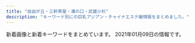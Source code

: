 ```yaml
---
title: "自由が丘・三軒茶屋・溝の口・武蔵小杉"
description: "キーワード別にの巨乳アジアン・チャイナエステ嬢情報をまとめました。"
---
```


新着画像と新着キーワードをまとめています。
2021年01月09日の情報です。

<DmmAffiliateIns />
<KeywordTable
  shops={
    [
    {
        "keywords": {},
        "url": "http://www.es-flower.link/",
        "station": "\u81ea\u7531\u304c\u4e18\u99c5\u5317\u53e3",
        "img_links": [
            "http://www.es-flower.link/sp/img/mizuki1.jpg",
            "http://www.es-flower.link/images/mobile.jpg",
            "http://www.es-flower.link/sp/images/head.png",
            "http://www.es-flower.link/sp/images/sys3.jpg",
            "http://www.es-flower.link/images/5.jpg",
            "http://www.es-flower.link/images/staff_t.jpg",
            "http://www.es-flower.link/sp/images/tel.jpg",
            "http://www.es-flower.link/sp/images/2.jpg",
            "http://www.es-flower.link/images/head.jpg",
            "http://www.es-flower.link/images/sys.png",
            "http://www.es-flower.link/sp/img/nene1.jpg",
            "http://www.es-flower.link/sp/images/rec1.jpg",
            "http://www.es-flower.link/images/4.jpg",
            "http://www.es-flower.link/img/arisa1.jpg",
            "http://www.es-flower.link/images/2.jpg",
            "http://www.es-flower.link/sp/img/arisa1.jpg",
            "http://www.es-flower.link/images/info.jpg",
            "http://www.es-flower.link/sp/images/sisu_t.jpg",
            "http://www.es-flower.link/sp/images/sisu.jpg",
            "http://www.es-flower.link/sp/images/ac1.jpg",
            "http://www.es-flower.link/sp/images/footer.jpg",
            "http://www.es-flower.link/sp/images/1.jpg",
            "http://www.es-flower.link/img/nene1.jpg",
            "http://www.es-flower.link/sp/images/sys2.jpg",
            "http://www.es-flower.link/img/yume1.jpg",
            "http://www.es-flower.link/images/news.jpg",
            "http://www.es-flower.link/img/koyuki1.jpg",
            "http://www.es-flower.link/img/mizuki1.jpg",
            "http://www.es-flower.link/sp/images/staff_t.jpg",
            "http://www.es-flower.link/images/interior_t.jpg",
            "http://www.es-flower.link/sp/images/6.jpg",
            "http://www.es-flower.link/sp/images/5.jpg",
            "http://www.es-flower.link/sp/menu/interior.jpg",
            "http://www.es-flower.link/sp/images/rec2.jpg",
            "http://www.es-flower.link/images/3.jpg",
            "http://www.es-flower.link/sp/img/koyuki1.jpg",
            "http://www.es-flower.link/sp/img/huyumi1.jpg",
            "http://www.es-flower.link/sp/images/top.jpg",
            "http://www.es-flower.link/images/int1.png",
            "http://www.es-flower.link/sp/images/rec3.jpg",
            "http://www.es-flower.link/sp/images/3.jpg",
            "http://www.es-flower.link/sp/images/4.jpg",
            "http://www.es-flower.link/sp/images/int1.jpg",
            "http://www.es-flower.link/images/rec1.png",
            "http://www.es-flower.link/images/rec2.jpg",
            "http://www.es-flower.link/images/int2.png",
            "http://www.es-flower.link/images/sm.jpg",
            "http://www.es-flower.link/images/6.jpg",
            "http://www.es-flower.link/sp/images/sys1.jpg",
            "http://www.es-flower.link/sp/menu/staff.jpg",
            "http://www.es-flower.link/img/huyumi1.jpg",
            "http://www.es-flower.link/sp/images/pc.jpg",
            "http://www.es-flower.link/sp/images/news.jpg",
            "http://www.es-flower.link/sp/menu/top.jpg",
            "http://www.es-flower.link/sp/images/interior_t.jpg",
            "http://www.es-flower.link/images/1.jpg",
            "http://www.es-flower.link/sp/images/time.jpg",
            "http://www.es-flower.link/sp/images/int2.jpg",
            "http://www.es-flower.link/sp/images/newsb.png",
            "http://www.es-flower.link/sp/img/yume1.jpg",
            "http://www.es-flower.link/images/ta.jpg"
        ],
        "name": "\u6625\u306e\u604b"
    },
    {
        "station": "\u99d2\u6ca2\u5927\u5b66\u99c5\u99d2\u6ca2\u516c\u5712\u53e3",
        "name": "\u5b89\u5fc3\u5802",
        "img_links": [
            "http://treat-msg.com/staff/noa/01.jpg",
            "http://treat-msg.com/img/access/road3.jpg",
            "http://treat-msg.com/staff/chinatu/01mb.jpg",
            "http://treat-msg.com/staff/miyo/01mb.jpg",
            "http://treat-msg.com/staff/kaori/01.jpg",
            "http://treat-msg.com/staff/kaori/01mb.jpg",
            "http://treat-msg.com/staff/riri/01mb.jpg",
            "http://treat-msg.com/img/mainft.jpg",
            "http://treat-msg.com/staff/saki/01.jpg",
            "http://treat-msg.com/staff/riri/01.jpg",
            "http://treat-msg.com/img/access/road4.jpg",
            "http://treat-msg.com/img/ttl_staff.jpg",
            "http://treat-msg.com/img/foot.png",
            "http://treat-msg.com/staff/rumi/01.jpg",
            "http://treat-msg.com/pic/corona.jpg",
            "http://treat-msg.com/img/shop/msg.png",
            "http://treat-msg.com/staff/noa/01mb.jpg",
            "http://treat-msg.com/staff/chinatu/01.jpg",
            "http://treat-msg.com/img/access/roaddm.png",
            "http://treat-msg.com/staff/mei/01.jpg",
            "http://treat-msg.com/img/access/road5.jpg",
            "http://treat-msg.com/staff/miyo/01.jpg",
            "http://treat-msg.com/staff/saki/01mb.jpg",
            "http://treat-msg.com/staff/mei/01mb.jpg",
            "http://treat-msg.com/img/access/road1.jpg",
            "http://treat-msg.com/img/access/road6.jpg",
            "http://treat-msg.com/img/head.png",
            "http://treat-msg.com/img/access/road2.jpg",
            "http://treat-msg.com/img/mainhd.jpg",
            "http://treat-msg.com/staff/rumi/01mb.jpg"
        ],
        "keywords": {},
        "url": "http://treat-msg.com/"
    },
    {
        "station": "\u81ea\u7531\u304c\u4e18\u99c5\u5357\u53e3",
        "url": "http://ms-rlx.com/",
        "name": "\u697d\u697d\u5c4b",
        "img_links": [
            "http://ms-rlx.com/img/ttl_rec.png",
            "http://ms-rlx.com/img/ttl_concept.png",
            "http://ms-rlx.com/staff/ringo/01.jpg",
            "http://ms-rlx.com/img/access/road01.jpg",
            "http://ms-rlx.com/i/files/homeimg.jpg",
            "http://ms-rlx.com/staff/milk/01.jpg",
            "http://ms-rlx.com/img/youtube.jpg",
            "http://ms-rlx.com/img/msgbtn.png",
            "http://ms-rlx.com/img/att.png",
            "http://ms-rlx.com/staff/momo/01mb.jpg",
            "http://ms-rlx.com/staff/momo/01.jpg",
            "http://ms-rlx.com/staff/ruri/01mb.jpg",
            "http://ms-rlx.com/staff/sachan/01mb.jpg",
            "http://ms-rlx.com/pic/head.png",
            "http://ms-rlx.com/img/access/road02.jpg",
            "http://ms-rlx.com/img/ttl_staff.png",
            "http://ms-rlx.com/img/access/road03.jpg",
            "http://ms-rlx.com/img/ttl_mobile.png",
            "http://ms-rlx.com/staff/sachan/01.jpg",
            "http://ms-rlx.com/staff/milk/01mb.jpg",
            "http://ms-rlx.com/staff/ringo/01mb.jpg",
            "http://ms-rlx.com/staff/ruri/01.jpg",
            "http://ms-rlx.com/img/ttl_tnew.png"
        ],
        "keywords": {
            "C": 14
        }
    },
    {
        "keywords": {},
        "url": "http://yourroom.net/",
        "img_links": [
            "http://yourroom.net/photo/yui1.jpg",
            "http://yourroom.net/photo/mini-yui1.jpg",
            "http://yourroom.net/photo/yuki1.jpg",
            "http://yourroom.net/photo/mini-yuki2.jpg",
            "http://yourroom.net/photo/mini-maho1.jpg",
            "http://yourroom.net/images/1s.jpg",
            "http://yourroom.net/photo/mini-yui2.jpg",
            "http://yourroom.net/photo/mini-yuki1.jpg",
            "http://yourroom.net/images/saikai.png",
            "http://yourroom.net/photo/maho1.jpg",
            "http://yourroom.net/images/1.jpg"
        ],
        "name": "\u30b9\u30de\u30a4\u30eb",
        "station": "\u7b49\u3005\u529b\u99c5"
    },
    {
        "keywords": {
            "86": 8,
            "D": 32,
            "87": 8,
            "E": 8,
            "88": 8,
            "85": 8,
            "91": 8
        },
        "station": "\u4e09\u8ed2\u8336\u5c4b\u99c5\u5357\u53e3A",
        "img_links": [
            "http://www.spa.maesjp.com/files/001.jpg",
            "http://www.spa.maesjp.com/images/slider-img002.jpg",
            "http://www.spa.maesjp.com/images/m3.jpg",
            "http://www.spa.maesjp.com/files/005.jpg",
            "http://www.spa.maesjp.com/images/s_message.png",
            "http://www.spa.maesjp.com/files/002.jpg",
            "http://www.spa.maesjp.com/images/slider-img001.jpg",
            "http://www.spa.maesjp.com/images/s_pickup.png",
            "http://www.spa.maesjp.com/images/s_news.png",
            "http://www.spa.maesjp.com/images/m2.jpg",
            "http://www.spa.maesjp.com/images/m1.jpg",
            "http://www.spa.maesjp.com/images/m4.jpg",
            "http://www.spa.maesjp.com/images/m6.jpg",
            "http://www.spa.maesjp.com/files/004.jpg",
            "http://www.spa.maesjp.com/images/s_top_therapist.png",
            "http://www.spa.maesjp.com/files/003.jpg"
        ],
        "name": "\u53f0\u6e7eSpa",
        "url": "http://www.spa.maesjp.com/"
    },
    {
        "url": "http://b-berry.work/",
        "img_links": [
            "http://b-berry.work/images/ac2.jpg",
            "http://b-berry.work/images/s1.png",
            "http://b-berry.work/images/staff_t.jpg",
            "http://b-berry.work/staff/maya.jpg",
            "http://b-berry.work/images/sys.jpg",
            "http://b-berry.work/images/news.jpg",
            "http://b-berry.work/img/yuri1.jpg",
            "http://b-berry.work/images/head.jpg",
            "http://b-berry.work/images/1.jpg",
            "http://b-berry.work/images/int2.jpg",
            "http://b-berry.work/images/2.jpg",
            "http://b-berry.work/staff/mona.jpg",
            "http://b-berry.work/images/tg.jpg",
            "http://b-berry.work/images/interior_t.jpg",
            "http://b-berry.work/img/maya1.jpg",
            "http://b-berry.work/staff/yuri.jpg",
            "http://b-berry.work/images/ac1.jpg",
            "http://b-berry.work/images/int1.jpg",
            "http://b-berry.work/images/3.jpg",
            "http://b-berry.work/images/rec2.jpg",
            "http://b-berry.work/images/rec1.jpg",
            "http://b-berry.work/img/mona1.jpg"
        ],
        "name": "\u30d6\u30eb\u30fc\u30d9\u30ea\u30fc",
        "keywords": {},
        "station": "\u81ea\u7531\u304c\u4e18\u99c5\u5317\u53e3"
    },
    {
        "url": "http://www.hanaikada.masg.info/",
        "station": "\u4e8c\u5b50\u7389\u5ddd\u99c5\u897f\u53e3",
        "keywords": {
            "\u80f8": 1,
            "\u30bb\u30af\u30b7\u30fc": 1
        },
        "name": "\u82b1\u7b4f -\u306f\u306a\u3044\u304b\u3060-",
        "img_links": [
            "http://www.hanaikada.masg.info/files/005.jpg",
            "http://www.hanaikada.masg.info/images/nav-001.png",
            "http://www.hanaikada.masg.info/files/001.jpg",
            "http://www.hanaikada.masg.info/photo_news/upimg/196915fd72c6a20b48_0.jpg",
            "http://www.hanaikada.masg.info/photo_news/upimg/108215f82f974a7fed_2.jpg",
            "http://www.hanaikada.masg.info/images/nav-006.png",
            "http://www.hanaikada.masg.info/images/nav-005.png",
            "http://www.hanaikada.masg.info/files/004.jpg",
            "http://www.hanaikada.masg.info/files/002.jpg",
            "http://www.hanaikada.masg.info/photo_news/upimg/919615fe051ff3aebe_0.jpg",
            "http://www.hanaikada.masg.info/files/008.jpg",
            "http://www.hanaikada.masg.info/photo_news/upimg/795065ff41f22a3d42_0.jpg",
            "http://www.hanaikada.masg.info/files/003.jpg",
            "http://www.hanaikada.masg.info/files/007.jpg",
            "http://www.hanaikada.masg.info/images/osusume01.png",
            "http://www.hanaikada.masg.info/photo_news/upimg/108215f82f974a7fed_1.jpg",
            "http://www.hanaikada.masg.info/images/top02-left.png",
            "http://www.hanaikada.masg.info/images/tel.png",
            "http://www.hanaikada.masg.info/photo_news/upimg/108215f82f974a7fed_0.jpg",
            "http://www.hanaikada.masg.info/images/top003.png",
            "http://www.hanaikada.masg.info/images/nav-004.png",
            "http://www.hanaikada.masg.info/images/nav-003.png",
            "http://www.hanaikada.masg.info/images/nav-002.png",
            "http://www.hanaikada.masg.info/images/top01.png"
        ]
    },
    {
        "url": "http://www.wqiowaz.site/",
        "station": "\u7528\u8cc0\u99c5\u6771\u53e3",
        "name": "Sweet",
        "keywords": {
            "94": 4,
            "F": 4,
            "86": 1,
            "D": 3,
            "84": 2
        },
        "img_links": [
            "http://www.wqiowaz.site/uploads/200630/1-200630094H5294.jpg",
            "http://www.wqiowaz.site/uploads/200914/1-200914164443K1.jpg",
            "http://www.wqiowaz.site/uploads/201008/1-20100Q55403531.jpg",
            "http://www.wqiowaz.site/uploads/200630/1-200630094K4325.jpg",
            "http://www.wqiowaz.site/uploads/201008/1-20100Q55522V7.jpg",
            "http://www.wqiowaz.site/uploads/201008/1-20100Q5541T55.jpg",
            "http://www.wqiowaz.site/uploads/200629/1-200629103204442.jpg",
            "http://www.wqiowaz.site/uploads/200914/1-20091416442NT.jpg",
            "http://www.wqiowaz.site/picture/m-top003.jpg",
            "http://www.wqiowaz.site/picture/m-top004.jpg",
            "http://www.wqiowaz.site/picture/m-head01.jpg",
            "http://www.wqiowaz.site/uploads/201008/1-20100Q5550EL.jpg",
            "http://www.wqiowaz.site/uploads/200629/1-200629103142X4.jpg",
            "http://www.wqiowaz.site/picture/foot01.jpg",
            "http://www.wqiowaz.site/picture/call.png",
            "http://www.wqiowaz.site/picture/cam-01.jpg",
            "http://www.wqiowaz.site/uploads/200629/1-200629103104120.jpg"
        ]
    },
    {
        "keywords": {
            "D": 3,
            "86": 2,
            "87": 1,
            "C": 2,
            "85": 2
        },
        "name": "\u30d6\u30ea\u30ea\u30a2\u30f3\u30b9",
        "img_links": [
            "http://www.brilliance.mesthe.com/images/zi_staff.png",
            "http://www.brilliance.mesthe.com/images/s2.jpg",
            "http://www.brilliance.mesthe.com/images/infotiao1.jpg",
            "http://www.brilliance.mesthe.com/images/shop/shop02.jpg",
            "http://www.brilliance.mesthe.com/files/002-02.jpg",
            "http://www.brilliance.mesthe.com/files/003.jpg",
            "http://www.brilliance.mesthe.com/images/tel.png",
            "http://www.brilliance.mesthe.com/images/new3.png",
            "http://www.brilliance.mesthe.com/images/main_top.png",
            "http://www.brilliance.mesthe.com/files/004.jpg",
            "http://www.brilliance.mesthe.com/files/004-02.jpg",
            "http://www.brilliance.mesthe.com/images/shop/shop03.jpg",
            "http://www.brilliance.mesthe.com/images/shop/shop01.jpg",
            "http://www.brilliance.mesthe.com/images/pick.png",
            "http://www.brilliance.mesthe.com/files/005-02.jpg",
            "http://www.brilliance.mesthe.com/files/002-03.jpg",
            "http://www.brilliance.mesthe.com/files/003-02.jpg",
            "http://www.brilliance.mesthe.com/files/001.jpg",
            "http://www.brilliance.mesthe.com/images/xian.png",
            "http://www.brilliance.mesthe.com/files/005-03.jpg",
            "http://www.brilliance.mesthe.com/files/002.jpg",
            "http://www.brilliance.mesthe.com/images/shop/shop04.jpg",
            "http://www.brilliance.mesthe.com/files/001-02.jpg",
            "http://www.brilliance.mesthe.com/images/s1.jpg",
            "http://www.brilliance.mesthe.com/images/maga.jpg",
            "http://www.brilliance.mesthe.com/images/zi_massage.png",
            "http://www.brilliance.mesthe.com/files/004-03.jpg",
            "http://www.brilliance.mesthe.com/files/003-03.jpg",
            "http://www.brilliance.mesthe.com/images/s3.jpg",
            "http://www.brilliance.mesthe.com/images/service.png",
            "http://www.brilliance.mesthe.com/files/005.jpg",
            "http://www.brilliance.mesthe.com/images/new1.png",
            "http://www.brilliance.mesthe.com/files/001-03.jpg",
            "http://www.brilliance.mesthe.com/images/main_bottom.png"
        ],
        "url": "http://www.brilliance.mesthe.com/",
        "station": "\u4e09\u8ed2\u8336\u5c4b\u99c5\u4e16\u7530\u8c37\u901a\u308a\u53e3"
    },
    {
        "url": "http://www.sakura.esraku.com/",
        "name": "\u685c",
        "img_links": [
            "http://www.sakura.esraku.com/files/009.jpg",
            "http://www.sakura.esraku.com/files/002.jpg",
            "http://www.sakura.esraku.com/files/008.jpg",
            "http://www.sakura.esraku.com/images/mobile.jpg",
            "http://www.sakura.esraku.com/photo_news/upimg/921745f718627cc259_0.jpg",
            "http://www.sakura.esraku.com/photo_news/upimg/282545f76dfd1996d7_0.jpg",
            "http://www.sakura.esraku.com/files/007.jpg",
            "http://www.sakura.esraku.com/files/004.jpg",
            "http://www.sakura.esraku.com/files/001.jpg",
            "http://www.sakura.esraku.com/images/s_staff.jpg",
            "http://www.sakura.esraku.com/photo_news/upimg/192295fbde78dddd71_0.jpg",
            "http://www.sakura.esraku.com/files/003.jpg",
            "http://www.sakura.esraku.com/photo_news/upimg/221315f853e86bfad8_0.jpg",
            "http://www.sakura.esraku.com/photo_news/upimg/508775f63081046140_0.jpg",
            "http://www.sakura.esraku.com/images/lineyoyaku.jpg",
            "http://www.sakura.esraku.com/images/top.png",
            "http://www.sakura.esraku.com/files/005.jpg",
            "http://www.sakura.esraku.com/images/s_link.jpg",
            "http://www.sakura.esraku.com/files/006.jpg"
        ],
        "station": "\u90fd\u7acb\u5927\u5b66\u99c5",
        "keywords": {
            "87": 12,
            "D": 14,
            "C": 21,
            "\u30bb\u30af\u30b7\u30fc": 1
        }
    },
    {
        "name": "\u60a0",
        "keywords": {},
        "station": "\u5b66\u82b8\u5927\u5b66\u99c5\u6771\u53e3",
        "url": "http://in-esthe.com/you/",
        "img_links": [
            "http://in-esthe.com/you/images/p-10.jpg",
            "http://in-esthe.com/you/images/r-1.jpg",
            "http://in-esthe.com/you/images/mo.png",
            "http://in-esthe.com/you/images/botton.jpg",
            "http://in-esthe.com/you/images/r-2.jpg",
            "http://in-esthe.com/you/images/p-0.jpg",
            "http://in-esthe.com/you/images/p-3.jpg",
            "http://in-esthe.com/you/images/p-5.jpg",
            "http://in-esthe.com/you/images/p-4.jpg",
            "http://in-esthe.com/you/images/p-7.jpg",
            "http://in-esthe.com/you/images/p-8.jpg",
            "http://in-esthe.com/you/images/fla.jpg",
            "http://in-esthe.com/you/images/p-9.jpg",
            "http://in-esthe.com/you/images/p-11.jpg",
            "http://cdn.dino-es.com/images/logo/468x60DinoEs.png"
        ]
    },
    {
        "keywords": {
            "E": 2,
            "D": 4,
            "C": 4
        },
        "url": "http://clair.work/",
        "name": "Clair \uff5e\u30af\u30ec\u30fc\u30eb\uff5e",
        "station": "\u5b66\u82b8\u5927\u5b66\u99c5\u897f\u53e3",
        "img_links": [
            "http://clair.work/staff/mayu1.jpg",
            "http://clair.work/images/recruit/req_03.jpg",
            "http://clair.work/images/recruit/point_04.png",
            "http://clair.work/images/recruit/point_06.png",
            "http://clair.work/images/mainvisual_01_s.jpg",
            "http://clair.work/images/icon_ranking_03.png",
            "http://clair.work/images/icon_ranking_02.png",
            "http://clair.work/images/mainvisual_02.jpg",
            "http://clair.work/images/recruit/point_07.png",
            "http://clair.work/images/recruit/point_05.png",
            "http://clair.work/images/icon_new.png",
            "http://clair.work/staff/kasumi1.jpg",
            "http://clair.work/images/recruit/sp_mainvisual.jpg",
            "http://clair.work/images/recruit/point_03.png",
            "http://clair.work/images/mainvisual_02_s.jpg",
            "http://clair.work/images/head_therapist.jpg",
            "http://clair.work/images/sw_home.png",
            "http://clair.work/staff/yua1.jpg",
            "http://clair.work/images/icon_ranking_05.png",
            "http://clair.work/images/sw_tel.png",
            "http://clair.work/images/recruit/nagare_05.png",
            "http://clair.work/images/recruit/nagare_07.png",
            "http://clair.work/images/trigger.jpg",
            "http://clair.work/images/recruit/nagare_06.png",
            "http://clair.work/images/recruit/nagare_02.jpg",
            "http://clair.work/images/icon_ranking_01.png",
            "http://clair.work/images/head_interior.jpg",
            "http://clair.work/staff/humi2.jpg",
            "http://clair.work/images/recruit/point_09.png",
            "http://clair.work/images/recruit/message_03.png",
            "http://clair.work/images/mainvisual_01.jpg",
            "http://clair.work/staff/ayaka1.jpg",
            "http://clair.work/images/recruit/point_08.png",
            "http://clair.work/images/recruit/nagare_03.jpg",
            "http://clair.work/images/recruit/nagare_01.jpg",
            "http://clair.work/images/no_image.jpg",
            "http://clair.work/staff/humi1.jpg",
            "http://clair.work/images/icon_ranking_04.png"
        ]
    },
    {
        "keywords": {
            "E": 12,
            "D": 30
        },
        "img_links": [
            "https://fy.uouono.com/wp-content/themes/este/img/top-img01b.png",
            "https://fy.uouono.com/wp-content/themes/este/img/1.jpg",
            "https://fy.uouono.com/wp-content/uploads/2019/06/oijhg9876rforyou.jpg",
            "https://fy.uouono.com/wp-content/uploads/2019/12/00harumo.jpg",
            "https://fy.uouono.com/wp-content/uploads/2020/12/1foryou.jpg",
            "https://fy.uouono.com/wp-content/uploads/2020/01/diouygforyou.jpg",
            "https://fy.uouono.com/wp-content/themes/este/img/2.jpg",
            "https://fy.uouono.com/wp-content/uploads/2019/06/098765easforyou.jpg",
            "https://fy.uouono.com/wp-content/uploads/2020/10/21349876harumo.jpg",
            "https://fy.uouono.com/wp-content/themes/este/img/top-img02.png",
            "https://fy.uouono.com/wp-content/themes/este/img/tel_footer.png",
            "https://fy.uouono.com/wp-content/themes/este/img/top-img01a.png",
            "https://fy.uouono.com/wp-content/themes/este/img/top-img01.png",
            "https://fy.uouono.com/wp-content/uploads/2019/06/098765resdaxfforyou.jpg",
            "https://fy.uouono.com/wp-content/themes/este/img/top-img04.png",
            "https://fy.uouono.com/wp-content/themes/este/img/call.png",
            "https://fy.uouono.com/wp-content/uploads/2019/06/asayou.jpg",
            "https://fy.uouono.com/wp-content/uploads/2020/01/90897tyrdfforyou.jpg",
            "https://fy.uouono.com/wp-content/uploads/2020/12/09foryou.jpg",
            "https://fy.uouono.com/wp-content/themes/este/img/tel_header.png",
            "https://fy.uouono.com/wp-content/uploads/2020/12/11foryou.jpg",
            "https://fy.uouono.com/wp-content/uploads/2020/10/09uiyharumo.jpg",
            "https://fy.uouono.com/wp-content/uploads/2020/10/ff-foryou.jpg",
            "https://fy.uouono.com/wp-content/themes/este/img/4.jpg",
            "https://fy.uouono.com/wp-content/themes/este/img/3.jpg"
        ],
        "url": "https://fy.uouono.com",
        "station": "\u4e8c\u5b50\u7389\u5ddd\u99c5",
        "name": "For You"
    },
    {
        "keywords": {},
        "url": "http://annex-jp.info/",
        "name": "\u305f\u3093\u307d\u307d",
        "img_links": [
            "http://annex-jp.info/images/kp-info.jpg",
            "http://www.annex-jp.info/i/img/mari.jpg",
            "http://annex-jp.info/images/mayumi.jpg",
            "http://annex-jp.info/images/nana.jpg",
            "http://www.annex-jp.info/i/img/nana.jpg",
            "http://annex-jp.info/images/sayuri.jpg",
            "http://www.annex-jp.info/i/img/mayumi.jpg",
            "http://annex-jp.info/images/yoho.jpg",
            "http://annex-jp.info/images/mari.jpg",
            "http://annex-jp.info/images/info.png",
            "http://www.annex-jp.info/i/img/riri.jpg",
            "http://www.annex-jp.info/i/img/yoho.jpg",
            "http://www.annex-jp.info/i/img/sayuri.jpg",
            "http://annex-jp.info/images/riri.jpg"
        ],
        "station": "\u81ea\u7531\u304c\u4e18\u99c5\u5317\u53e3"
    },
    {
        "url": "http://www.jojo.mensnv.com/",
        "img_links": [
            "http://www.jojo.mensnv.com/files/001-02.jpg",
            "http://www.jojo.mensnv.com/files/003-02.jpg",
            "http://www.jojo.mensnv.com/files/006-02.jpg",
            "http://www.jojo.mensnv.com/files/001-03.jpg",
            "http://www.jojo.mensnv.com/files/004-03.jpg",
            "http://www.jojo.mensnv.com/files/014.jpg",
            "http://www.jojo.mensnv.com/files/004-02.jpg",
            "http://www.jojo.mensnv.com/files/011.jpg",
            "http://www.jojo.mensnv.com/files/009-03.jpg",
            "http://www.jojo.mensnv.com/files/011-03.jpg",
            "http://www.jojo.mensnv.com/files/009-02.jpg",
            "http://www.jojo.mensnv.com/files/003-03.jpg",
            "http://www.jojo.mensnv.com/files/014-03.jpg",
            "http://www.jojo.mensnv.com/files/013-03.jpg",
            "http://www.jojo.mensnv.com/files/014-02.jpg",
            "http://www.jojo.mensnv.com/files/011-02.jpg",
            "http://www.jojo.mensnv.com/files/002.jpg",
            "http://www.jojo.mensnv.com/files/007-02.jpg",
            "http://www.jojo.mensnv.com/images/tel.png",
            "http://www.jojo.mensnv.com/images/slider/01.jpg",
            "http://www.jojo.mensnv.com/files/006-03.jpg",
            "http://www.jojo.mensnv.com/files/013-02.jpg",
            "http://www.jojo.mensnv.com/files/003.jpg",
            "http://www.jojo.mensnv.com/images/showCover.png",
            "http://www.jojo.mensnv.com/files/012-02.jpg",
            "http://www.jojo.mensnv.com/files/012.jpg",
            "http://www.jojo.mensnv.com/files/010-02.jpg",
            "http://www.jojo.mensnv.com/images/mobile.jpg",
            "http://www.jojo.mensnv.com/files/005.jpg",
            "http://www.jojo.mensnv.com/files/006.jpg",
            "http://www.jojo.mensnv.com/files/005-02.jpg",
            "http://www.jojo.mensnv.com/files/009.jpg",
            "http://www.jojo.mensnv.com/files/004.jpg",
            "http://www.jojo.mensnv.com/files/007-03.jpg",
            "http://www.jojo.mensnv.com/images/backlistbtn.png",
            "http://www.jojo.mensnv.com/files/010-03.jpg",
            "http://www.jojo.mensnv.com/files/013.jpg",
            "http://www.jojo.mensnv.com/files/002-02.jpg",
            "http://www.jojo.mensnv.com/files/002-03.jpg",
            "http://www.jojo.mensnv.com/files/001.jpg",
            "http://www.jojo.mensnv.com/images/coverGirlParts.png",
            "http://www.jojo.mensnv.com/files/005-03.jpg",
            "http://www.jojo.mensnv.com/files/012-03.jpg",
            "http://www.jojo.mensnv.com/files/007.jpg",
            "http://www.jojo.mensnv.com/images/slider/03.jpg",
            "http://www.jojo.mensnv.com/files/010.jpg",
            "http://www.jojo.mensnv.com/images/slider/02.jpg"
        ],
        "name": "JoJo",
        "keywords": {
            "84": 6,
            "\u30bb\u30af\u30b7\u30fc": 1,
            "C": 3,
            "85": 9,
            "D": 18,
            "88": 3,
            "86": 12
        },
        "station": "\u4e09\u8ed2\u8336\u5c4b\u99c5\u5357\u53e3"
    },
    {
        "name": "\u697d\u3057\u3044",
        "station": "\u4e8c\u5b50\u7389\u5ddd\u99c5\u897f\u53e3",
        "img_links": [
            "http://tanoshii.jpn.mn/photos/sites/76/2020/04/2020040401245819.jpg",
            "http://tanoshii.jpn.mn/images/sp_top.jpg",
            "http://tanoshii.jpn.mn/photos/sites/76/2020/01/2020012908322311.jpg",
            "http://tanoshii.jpn.mn/photos/sites/76/2020/12/2020120904441346.jpg",
            "http://tanoshii.jpn.mn/photos/sites/76/2020/12/2020121807285563.jpg",
            "http://tanoshii.jpn.mn/photos/sites/76/2020/11/2020112407093420.jpg",
            "http://tanoshii.jpn.mn/photos/sites/76/2020/09/2020090803135392.jpg",
            "http://tanoshii.jpn.mn/photos/sites/76/2020/10/2020102803545189.jpg",
            "http://tanoshii.jpn.mn/images/side_link.jpg",
            "http://tanoshii.jpn.mn/photos/sites/76/2020/07/2020071004194210.jpg",
            "http://tanoshii.jpn.mn/images/link_nav02.jpg",
            "http://tanoshii.jpn.mn/images/info1.jpg",
            "http://tanoshii.jpn.mn/photos/sites/76/2020/05/2020052603000345.jpg",
            "http://tanoshii.jpn.mn/photos/sites/76/2020/01/2020011207465354.jpg",
            "http://tanoshii.jpn.mn/photos/sites/76/2020/12/2020122501502779.jpg",
            "http://tanoshii.jpn.mn/images/info2.jpg",
            "http://tanoshii.jpn.mn/photos/sites/76/2019/12/2019121409132141.jpg",
            "http://tanoshii.jpn.mn/photos/sites/76/2020/11/2020112902000038.jpg",
            "http://tanoshii.jpn.mn/photos/sites/76/2020/09/2020093003412015.jpg",
            "http://tanoshii.jpn.mn/photos/sites/76/2020/09/2020090307211283.jpg",
            "http://tanoshii.jpn.mn/photos/sites/76/2020/01/2020010206122380.jpg",
            "http://tanoshii.jpn.mn/images/link_nav07.jpg",
            "http://tanoshii.jpn.mn/images/side_tel.jpg",
            "http://tanoshii.jpn.mn/images/side_mobile.jpg",
            "http://tanoshii.jpn.mn/photos/sites/76/2019/12/2019121409131966.jpg",
            "http://tanoshii.jpn.mn/photos/sites/76/2020/08/2020080507421162.jpg",
            "http://tanoshii.jpn.mn/images/top_slider01.jpg",
            "http://tanoshii.jpn.mn/photos/sites/76/2020/07/2020071004330148.jpg",
            "http://tanoshii.jpn.mn/photos/sites/76/2020/08/2020081201584255.jpg",
            "http://tanoshii.jpn.mn/photos/sites/76/2020/11/2020111603281212.jpg",
            "http://tanoshii.jpn.mn/photos/sites/76/2019/12/2019121409132447.jpg",
            "http://tanoshii.jpn.mn/photos/sites/76/2020/01/2020011710434680.jpg",
            "http://tanoshii.jpn.mn/images/link_nav06.jpg",
            "http://tanoshii.jpn.mn/photos/sites/76/2021/01/2021010305174759.jpg",
            "http://tanoshii.jpn.mn/photos/sites/76/2020/05/2020051702012070.jpg",
            "http://tanoshii.jpn.mn/photos/sites/76/2019/12/2019122801334276.jpg",
            "http://tanoshii.jpn.mn/images/link_nav01.jpg",
            "http://tanoshii.jpn.mn/images/info3.jpg",
            "http://tanoshii.jpn.mn/images/top_slider02.jpg",
            "http://tanoshii.jpn.mn/photos/sites/76/2020/09/2020090800560727.jpg",
            "http://tanoshii.jpn.mn/photos/sites/76/2020/09/2020092006290275.jpg",
            "http://tanoshii.jpn.mn/photos/sites/76/2019/12/201912140913237.jpg",
            "http://tanoshii.jpn.mn/photos/sites/76/2020/03/202003280333063.jpg",
            "http://tanoshii.jpn.mn/photos/sites/76/2020/09/2020093003412655.jpg",
            "http://tanoshii.jpn.mn/photos/sites/76/2020/03/202003090333270.jpg",
            "http://tanoshii.jpn.mn/photos/sites/76/2020/01/2020010206122496.jpg",
            "http://tanoshii.jpn.mn/images/top.png",
            "http://tanoshii.jpn.mn/photos/sites/76/2020/06/2020060701410487.jpg",
            "http://tanoshii.jpn.mn/photos/sites/76/2020/03/2020032803325898.jpg",
            "http://tanoshii.jpn.mn/photos/sites/76/2020/02/2020020601144618.jpg",
            "http://tanoshii.jpn.mn/photos/sites/76/2020/02/2020022603284068.jpg",
            "http://tanoshii.jpn.mn/images/link_nav03.jpg",
            "http://tanoshii.jpn.mn/images/link_nav04.jpg",
            "http://tanoshii.jpn.mn/photos/sites/76/2020/12/202012060340027.jpg",
            "http://tanoshii.jpn.mn/photos/sites/76/2020/01/2020012603560666.jpg",
            "http://tanoshii.jpn.mn/photos/sites/76/2020/12/2020120904423083.jpg",
            "http://tanoshii.jpn.mn/photos/sites/76/2019/12/2019121409132124.jpg",
            "http://tanoshii.jpn.mn/photos/sites/76/2020/06/2020061605184059.jpg",
            "http://tanoshii.jpn.mn/photos/sites/76/2020/01/2020012603561216.jpg",
            "http://tanoshii.jpn.mn/photos/sites/76/2019/12/201912280133413.jpg",
            "http://tanoshii.jpn.mn/photos/sites/76/2020/01/2020011207465264.jpg",
            "http://tanoshii.jpn.mn/photos/sites/76/2020/02/2020022603283463.jpg",
            "http://tanoshii.jpn.mn/photos/sites/76/2020/11/2020110307113062.jpg",
            "http://tanoshii.jpn.mn/photos/sites/76/2020/12/2020120901212835.jpg",
            "http://tanoshii.jpn.mn/photos/sites/76/2020/10/2020101305315556.jpg",
            "http://tanoshii.jpn.mn/images/ico01.png",
            "http://tanoshii.jpn.mn/images/link_nav05.jpg",
            "http://tanoshii.jpn.mn/photos/sites/76/2020/12/2020122205012857.jpg",
            "http://tanoshii.jpn.mn/photos/sites/76/2020/12/202012240922577.jpg",
            "http://tanoshii.jpn.mn/photos/sites/76/2020/08/2020082903370364.jpg",
            "http://tanoshii.jpn.mn/photos/sites/76/2020/04/2020041703571830.jpg"
        ],
        "url": "http://tanoshii.jpn.mn/",
        "keywords": {
            "89": 1,
            "87": 10,
            "84": 2,
            "82": 3,
            "88": 3,
            "83": 3,
            "86": 5,
            "D": 13,
            "C": 8,
            "E": 12,
            "85": 5,
            "93": 1
        }
    },
    {
        "name": "\u604b\u4eba",
        "station": "\u4e8c\u5b50\u7389\u5ddd\u99c5\u6771\u53e3",
        "url": "http://koibito.ies.bz/",
        "img_links": [
            "http://koibito.ies.bz/images/info.jpg",
            "http://koibito.ies.bz/images/link.jpg",
            "http://koibito.ies.bz/images/no2.png",
            "http://koibito.ies.bz/images/room1.jpg",
            "http://koibito.ies.bz/images/room3.jpg",
            "http://koibito.ies.bz/photos/sites/69/2018/10/2018100214242547.jpg",
            "http://koibito.ies.bz/images/room4.jpg",
            "http://koibito.ies.bz/images/s_ranking.png",
            "http://koibito.ies.bz/images/s_staff1.png",
            "http://koibito.ies.bz/images/new.jpg",
            "http://koibito.ies.bz/images/no1.png",
            "http://koibito.ies.bz/images/s_news.png",
            "http://koibito.ies.bz/images/mobile.jpg",
            "http://koibito.ies.bz/images/room2.jpg",
            "http://koibito.ies.bz/images/s_staff.png",
            "http://koibito.ies.bz/photos/sites/69/2018/10/2018100214220989.jpg",
            "http://koibito.ies.bz/images/s_pick.jpg",
            "http://koibito.ies.bz/photos/sites/69/2018/10/201810150304491.jpg",
            "http://koibito.ies.bz/images/top.png"
        ],
        "keywords": {
            "C": 1,
            "86": 2,
            "85": 1
        }
    },
    {
        "img_links": [
            "http://www.miyuki.es-relax.info/images/kp01.jpg",
            "http://www.miyuki.es-relax.info/gals/nana1.jpg",
            "http://www.miyuki.es-relax.info/images/sp03.jpg",
            "http://www.miyuki.es-relax.info/images/info1.jpg",
            "http://www.miyuki.es-relax.info/gals/yuri1.jpg",
            "http://www.miyuki.es-relax.info/images/sp02.jpg",
            "http://www.miyuki.es-relax.info/gals/yuki1.jpg",
            "http://www.miyuki.es-relax.info/images/sp01.jpg",
            "http://www.miyuki.es-relax.info/images/info3.jpg",
            "http://www.miyuki.es-relax.info/images/yoyaku.png",
            "http://www.miyuki.es-relax.info/images/info2.jpg",
            "http://www.miyuki.es-relax.info/images/info4.jpg"
        ],
        "url": "http://www.miyuki.es-relax.info/",
        "name": "\u30de\u30c3\u30b5\u30fc\u30b8\u306e\u66d9",
        "station": "\u5927\u5ca1\u5c71\u99c5",
        "keywords": {}
    },
    {
        "keywords": {},
        "url": "http://relaxation-soil.net/",
        "station": "\u4e0a\u91ce\u6bdb\u99c5",
        "img_links": [
            "http://relaxation-soil.net/photo/rie1.jpg",
            "http://relaxation-soil.net/photo/anna1.jpg",
            "http://relaxation-soil.net/photo/mini-anna3.jpg",
            "http://relaxation-soil.net/photo/mini-anna1.jpg",
            "http://relaxation-soil.net/photo/mini-rie2.jpg",
            "http://relaxation-soil.net/photo/mini-newgirl1.jpg",
            "http://relaxation-soil.net/images/saikai.png",
            "http://relaxation-soil.net/photo/mini-rie1.jpg",
            "http://relaxation-soil.net/images/1.jpg",
            "http://relaxation-soil.net/photo/mini-yuyu4.jpg",
            "http://relaxation-soil.net/photo/yuyu4.jpg",
            "http://relaxation-soil.net/photo/mini-newgirl2.jpg",
            "http://relaxation-soil.net/photo/mini-newgirl3.jpg",
            "http://relaxation-soil.net/photo/mini-yuyu3.jpg",
            "http://relaxation-soil.net/images/1s.jpg"
        ],
        "name": "\u30bd\u30a4\u30eb"
    },
    {
        "station": "\u4e09\u8ed2\u8336\u5c4b\u99c5\u5317\u53e3",
        "name": "\u661f\u306e\u8f1d\u304d",
        "img_links": [
            "http://kagayaki.jpn.cm/photos/sites/35/2016/08/staff3.jpg",
            "http://kagayaki.jpn.cm/images/mobile.jpg",
            "http://kagayaki.jpn.cm/photos/sites/35/2016/11/1.jpg",
            "http://kagayaki.jpn.cm/images/mobile2.jpg",
            "http://kagayaki.jpn.cm/photos/sites/35/2016/09/637893871729784570.jpg",
            "http://kagayaki.jpn.cm/images/top.jpg",
            "http://kagayaki.jpn.cm/photos/sites/35/2019/09/2019092518230998.jpg",
            "http://kagayaki.jpn.cm/images/room5.jpg",
            "http://kagayaki.jpn.cm/images/girl-z1.jpg",
            "http://kagayaki.jpn.cm/images/room2.jpg",
            "http://kagayaki.jpn.cm/images/girl-z2.jpg",
            "http://kagayaki.jpn.cm/photos/sites/35/2017/11/2017110107513579.jpg",
            "http://kagayaki.jpn.cm/images/room1.jpg",
            "http://kagayaki.jpn.cm/images/bj3.png",
            "http://kagayaki.jpn.cm/photos/sites/35/2016/08/staff32.jpg",
            "http://kagayaki.jpn.cm/images/staff0.jpg",
            "http://kagayaki.jpn.cm/images/room4.jpg",
            "http://kagayaki.jpn.cm/images/end1.jpg",
            "http://kagayaki.jpn.cm/images/staff_line.png",
            "http://kagayaki.jpn.cm/photos/sites/35/2016/11/11.jpg",
            "http://kagayaki.jpn.cm/images/room3.jpg",
            "http://kagayaki.jpn.cm/photos/sites/35/2020/10/2020100418535814.jpg",
            "http://kagayaki.jpn.cm/images/room6.jpg",
            "http://kagayaki.jpn.cm/photos/sites/35/2016/11/12.jpg"
        ],
        "keywords": {
            "84": 1,
            "E": 1,
            "D": 6,
            "86": 5,
            "87": 2,
            "C": 17
        },
        "url": "http://kagayaki.jpn.cm/"
    },
    {
        "keywords": {
            "C": 2
        },
        "station": "\u5b66\u82b8\u5927\u5b66\u99c5\u6771\u53e3",
        "name": "\u5fc3\u697d",
        "img_links": [
            "http://ms-shinraku.com/staff/ran/01.jpg",
            "http://ms-shinraku.com/pic/head.jpg",
            "http://ms-shinraku.com/img/foot.png",
            "http://ms-shinraku.com/img/ttl_staff.png",
            "http://ms-shinraku.com/pic/topimg2.jpg",
            "http://ms-shinraku.com/staff/ayumi/01.jpg",
            "http://ms-shinraku.com/staff/kanako/01.jpg",
            "http://ms-shinraku.com/staff/yuki/01.jpg",
            "http://ms-shinraku.com/staff/mari/01.jpg",
            "http://ms-shinraku.com/i/files/homeimg.jpg",
            "http://ms-shinraku.com/staff/momoka/01.jpg",
            "http://ms-shinraku.com/pic/topimg1.jpg"
        ],
        "url": "http://ms-shinraku.com/"
    }
]
}
/>
<DmmAffiliateScript />
